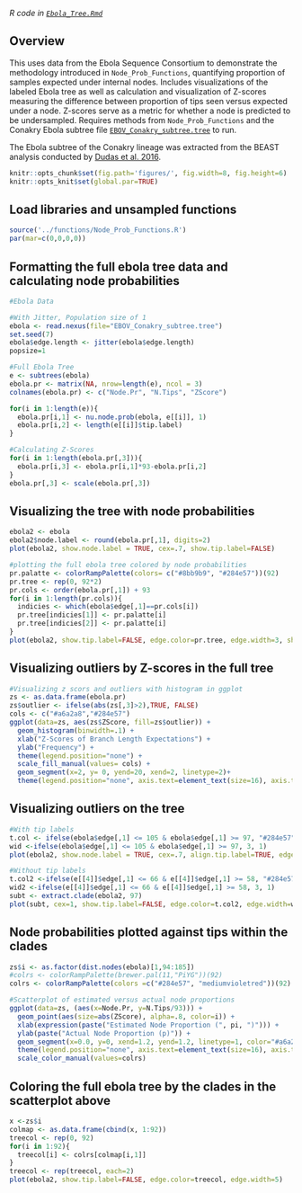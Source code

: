 *R code in [`Ebola_Tree.Rmd`](Ebola_Tree.Rmd)*

## Overview

This uses data from the Ebola Sequence Consortium to demonstrate the methodology introduced in `Node_Prob_Functions`, quantifying proportion of samples expected under internal nodes. Includes visualizations of the labeled Ebola tree as well as calculation and visualization of  Z-scores measuring the difference between proportion of tips seen versus expected under a node. Z-scores serve as a metric for whether a node is predicted to be undersampled. Requires methods from `Node_Prob_Functions` and the Conakry Ebola subtree file [`EBOV_Conakry_subtree.tree`](EBOV_Conakry_subtree.tree) to run.

The Ebola subtree of the Conakry lineage was extracted from the BEAST analysis conducted by [Dudas et al. 2016](https://github.com/ebov/space-time).

```r
knitr::opts_chunk$set(fig.path='figures/', fig.width=8, fig.height=6)
knitr::opts_knit$set(global.par=TRUE) 
```

## Load libraries and unsampled functions
```r
source('../functions/Node_Prob_Functions.R')
par(mar=c(0,0,0,0))
```

## Formatting the full ebola tree data and calculating node probabilities
```r
#Ebola Data

#With Jitter, Population size of 1
ebola <- read.nexus(file="EBOV_Conakry_subtree.tree")
set.seed(7)
ebola$edge.length <- jitter(ebola$edge.length)
popsize=1

#Full Ebola Tree
e <- subtrees(ebola)
ebola.pr <- matrix(NA, nrow=length(e), ncol = 3)
colnames(ebola.pr) <- c("Node.Pr", "N.Tips", "ZScore")

for(i in 1:length(e)){
  ebola.pr[i,1] <- nu.node.prob(ebola, e[[i]], 1)
  ebola.pr[i,2] <- length(e[[i]]$tip.label)
}

#Calculating Z-Scores
for(i in 1:length(ebola.pr[,3])){
  ebola.pr[i,3] <- ebola.pr[i,1]*93-ebola.pr[i,2]
}
ebola.pr[,3] <- scale(ebola.pr[,3])
```

## Visualizing the tree with node probabilities
```r
ebola2 <- ebola
ebola2$node.label <- round(ebola.pr[,1], digits=2)
plot(ebola2, show.node.label = TRUE, cex=.7, show.tip.label=FALSE)

#plotting the full ebola tree colored by node probabilities
pr.palatte <- colorRampPalette(colors= c("#8bb9b9", "#284e57"))(92)
pr.tree <- rep(0, 92*2)
pr.cols <- order(ebola.pr[,1]) + 93
for(i in 1:length(pr.cols)){
  indicies <- which(ebola$edge[,1]==pr.cols[i])
  pr.tree[indicies[1]] <- pr.palatte[i]
  pr.tree[indicies[2]] <- pr.palatte[i]
}
plot(ebola2, show.tip.label=FALSE, edge.color=pr.tree, edge.width=3, show.node.label=TRUE, cex=0.5)
```

## Visualizing outliers by Z-scores in the full tree
```r
#Visualizing z scors and outliers with histogram in ggplot
zs <- as.data.frame(ebola.pr)
zs$outlier <- ifelse(abs(zs[,3]>2),TRUE, FALSE)
cols <- c("#a6a2a8","#284e57")
ggplot(data=zs, aes(zs$ZScore, fill=zs$outlier)) + 
  geom_histogram(binwidth=.1) + 
  xlab("Z-Scores of Branch Length Expectations") +
  ylab("Frequency") +
  theme(legend.position="none") + 
  scale_fill_manual(values= cols) + 
  geom_segment(x=2, y= 0, yend=20, xend=2, linetype=2)+
  theme(legend.position="none", axis.text=element_text(size=16), axis.title = element_text(size=20))
```

## Visualizing outliers on the tree
```r
#With tip labels
t.col <- ifelse(ebola$edge[,1] <= 105 & ebola$edge[,1] >= 97, "#284e57", "#a6a2a8")
wid <-ifelse(ebola$edge[,1] <= 105 & ebola$edge[,1] >= 97, 3, 1)
plot(ebola2, show.node.label = TRUE, cex=.7, align.tip.label=TRUE, edge.color=t.col, edge.width=wid)

#Without tip labels
t.col2 <-ifelse(e[[4]]$edge[,1] <= 66 & e[[4]]$edge[,1] >= 58, "#284e57", "#a6a2a8")
wid2 <-ifelse(e[[4]]$edge[,1] <= 66 & e[[4]]$edge[,1] >= 58, 3, 1)
subt <- extract.clade(ebola2, 97)
plot(subt, cex=1, show.tip.label=FALSE, edge.color=t.col2, edge.width=wid2+3, show.node.label=TRUE)
```

## Node probabilities plotted against tips within the clades
```r
zs$i <- as.factor(dist.nodes(ebola)[1,94:185])
#colrs <- colorRampPalette(brewer.pal(11,"PiYG"))(92)
colrs <- colorRampPalette(colors =c("#284e57", "mediumvioletred"))(92)

#Scatterplot of estimated versus actual node proportions
ggplot(data=zs, (aes(x=Node.Pr, y=N.Tips/93))) + 
  geom_point(aes(size=abs(ZScore), alpha=.8, color=i)) + 
  xlab(expression(paste("Estimated Node Proportion (", pi, ")"))) +
  ylab(paste("Actual Node Proportion (p)")) +
  geom_segment(x=0.0, y=0, xend=1.2, yend=1.2, linetype=1, color="#a6a2a8") +
  theme(legend.position="none", axis.text=element_text(size=16), axis.title = element_text(size=20)) +
  scale_color_manual(values=colrs)
```

## Coloring the full ebola tree by the clades in the scatterplot above
```r
x <-zs$i
colmap <- as.data.frame(cbind(x, 1:92))
treecol <- rep(0, 92)
for(i in 1:92){
  treecol[i] <- colrs[colmap[i,1]]
}
treecol <- rep(treecol, each=2)
plot(ebola2, show.tip.label=FALSE, edge.color=treecol, edge.width=5)
```
